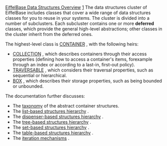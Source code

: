 [[Property:title|EiffelBase Data Structures Overview]]
[[Property:weight|1]]
The data structures cluster of EiffelBase includes classes that cover a wide range of data structures classes for you to reuse in your systems. The cluster is divided into a number of subclusters. Each subcluster contains one or more '''deferred''' classes, which provide the general high-level abstractions; other classes in the cluster inherit from the deferred ones. 

The highest-level class is [[ref:libraries/base/reference/container_chart| CONTAINER]] , with the following heirs: 
*  [[ref:libraries/base/reference/collection_chart|COLLECTION]] , which describes containers through their access properties (defining how to access a container's items, forexample through an index or according to a last-in, first-out policy). 
*  [[ref:libraries/base/reference/traversable_chart|TRAVERSABLE]] , which considers their traversal properties, such as sequential or hierarchical. 
*  [[ref:libraries/base/reference/box_chart|BOX]] , which describes their storage properties, such as being bounded or unbounded. 

The documentation further discusses:
* The [[EiffelBase, Abstract Container Structures: The Taxonomy|taxonomy]]  of the abstract container structures. 
* The [[EiffelBase Data Structures, Lists|list-based structures hierarchy]] . 
* The [[EiffelBase, Dispensers|dispenser-based structures hierarchy]] . 
* The [[EiffelBase, Trees|tree-based structures hierarchy]] . 
* The [[EiffelBase, Sets|set-based structures hierarchy]] . 
* The [[EiffelBase, Tables|table-based structures hierarchy]] . 
* The [[EiffelBase, Iteration|iteration mechanisms]] . 




